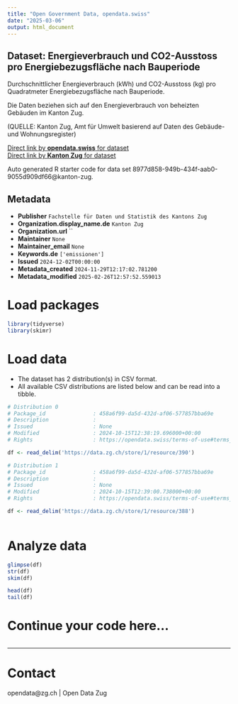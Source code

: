 ```yaml
---
title: "Open Government Data, opendata.swiss"
date: "2025-03-06"
output: html_document
---
```


## Dataset: Energieverbrauch und CO2-Ausstoss pro Energiebezugsfläche nach Bauperiode

Durchschnittlicher Energieverbrauch (kWh) und CO2-Ausstoss (kg) pro Quadratmeter Energiebezugsfläche nach Bauperiode.

Die Daten beziehen sich auf den Energieverbrauch von beheizten Gebäuden im Kanton Zug.

(QUELLE: Kanton Zug, Amt für Umwelt basierend auf Daten des Gebäude- und Wohnungsregister)

[Direct link by **opendata.swiss** for dataset](https://opendata.swiss/de/dataset/energieverbrauch-und-co2-ausstoss-pro-energiebezugsflache-nach-bauperiode)<br>
[Direct link by **Kanton Zug** for dataset](https://www.zg.ch/behoerden/gesundheitsdirektion/statistikfachstelle/themen/18-energie)

Auto generated R starter code for data set 8977d858-949b-434f-aab0-9055d909df66@kanton-zug.

## Metadata

- **Publisher** `Fachstelle für Daten und Statistik des Kantons Zug`
- **Organization.display_name.de** `Kanton Zug`
- **Organization.url** ``
- **Maintainer** `None`
- **Maintainer_email** `None`
- **Keywords.de** `['emissionen']`
- **Issued** `2024-12-02T00:00:00`
- **Metadata_created** `2024-11-29T12:17:02.781200`
- **Metadata_modified** `2025-02-26T12:57:52.559013`


# Load packages

```r

library(tidyverse)
library(skimr)

```

# Load data

-   The dataset has 2 distribution(s) in CSV format.
-   All available CSV distributions are listed below and can be read into a tibble.

```r

# Distribution 0
# Package_id               : 458a6f99-da5d-432d-af06-577857bba69e
# Description              : 
# Issued                   : None
# Modified                 : 2024-10-15T12:38:19.696000+00:00
# Rights                   : https://opendata.swiss/terms-of-use#terms_by

df <- read_delim('https://data.zg.ch/store/1/resource/390')

# Distribution 1
# Package_id               : 458a6f99-da5d-432d-af06-577857bba69e
# Description              : 
# Issued                   : None
# Modified                 : 2024-10-15T12:39:00.738000+00:00
# Rights                   : https://opendata.swiss/terms-of-use#terms_by

df <- read_delim('https://data.zg.ch/store/1/resource/388')



```

# Analyze data

```r

glimpse(df)
str(df)
skim(df)

head(df)
tail(df)

```

# Continue your code here...

```r

```

------------------------------------------------------------------------

# Contact

opendata@zg.ch | Open Data Zug
